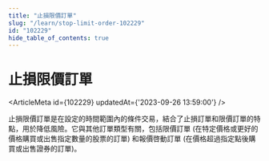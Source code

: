 ```yaml
---
title: "止損限價訂單"
slug: "/learn/stop-limit-order-102229"
id: "102229"
hide_table_of_contents: true
---
```



# 止損限價訂單

<ArticleMeta id={102229} updatedAt={'2023-09-26 13:59:00'} />
<div className='border-solid border-b border-t-0 my-4 border-[var(--ifm-color-gray-300)]' />

止損限價訂單是在設定的時間範圍內的條件交易，結合了止損訂單和限價訂單的特點，用於降低風險。它與其他訂單類型有關，包括限價訂單 (在特定價格或更好的價格購買或出售指定數量的股票的訂單) 和報價啓動訂單 (在價格超過指定點後購買或出售證券的訂單)。
